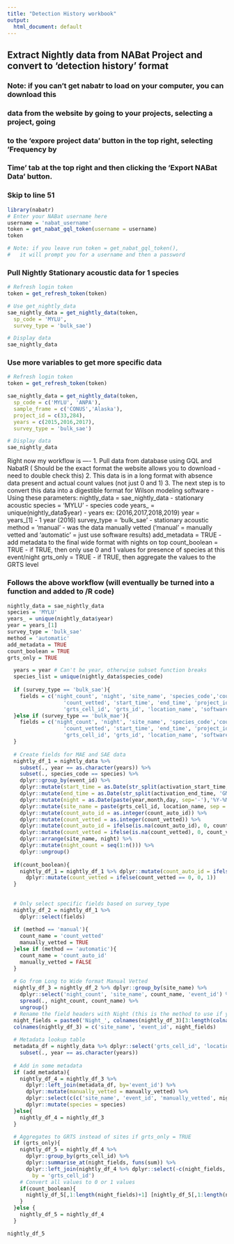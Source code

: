 ```yaml
---
title: "Detection History workbook"
output:
  html_document: default
---
```


## Extract Nightly data from NABat Project and convert to 'detection history' format

### Note: if you can't get nabatr to load on your computer, you can download this
###  data from the website by going to your projects, selecting a project, going
###  to the 'expore project data' button in the top right, selecting 'Frequency by
###  Time' tab at the top right and then clicking the 'Export NABat Data' button.
###  Skip to line 51


```r
library(nabatr)
# Enter your NABat username here
username = 'nabat_username'
token = get_nabat_gql_token(username = username)
token

# Note: if you leave run token = get_nabat_gql_token(),
#   it will prompt you for a username and then a password
```

### Pull Nightly Stationary acoustic data for 1 species
```r
# Refresh login token
token = get_refresh_token(token)

# Use get_nightly_data
sae_nightly_data = get_nightly_data(token, 
  sp_code = 'MYLU',
  survey_type = 'bulk_sae')

# Display data
sae_nightly_data
```

### Use more variables to get more specific data
```r
# Refresh login token
token = get_refresh_token(token)

sae_nightly_data = get_nightly_data(token, 
  sp_code = c('MYLU', 'ANPA'), 
  sample_frame = c('CONUS','Alaska'),
  project_id = c(33,284),
  years = c(2015,2016,2017),
  survey_type = 'bulk_sae')

# Display data
sae_nightly_data
```




Right now my workflow is ----
1. Pull data from database using GQL and NabatR ( Should be the exact format the website allows you to download - need to double check this)
2. This data is in a long format with absence data present and actual count values (not just 0 and 1)
3. The next step is to convert this data into a digestible format for Wilson modeling software
  -Using these parameters:
    nightly_data = sae_nightly_data     - stationary acoustic
    species = 'MYLU'                    - species code
    years_ = unique(nightly_data$year)  - years ex: (2016,2017,2018,2019)
    year = years_[1]                    - 1 year (2016)
    survey_type = 'bulk_sae'            - stationary acoustic
    method = 'manual'                   - was the data manually vetted ('manual' = manually vetted and 'automatic' = just use software results)
    add_metadata = TRUE                 - add metadata to the final wide format with nights on top
    count_boolean = TRUE                - if TRUE, then only use 0 and 1 values for presence of species at this event/night
    grts_only = TRUE                    - if TRUE, then aggregate the values to the GRTS level


### Follows the above workflow (will eventually be turned into a function and added to /R code)
```r
nightly_data = sae_nightly_data
species = 'MYLU'
years_ = unique(nightly_data$year)
year = years_[1]
survey_type = 'bulk_sae'
method = 'automatic'
add_metadata = TRUE
count_boolean = TRUE
grts_only = TRUE

  years = year # Can't be year, otherwise subset function breaks
  species_list = unique(nightly_data$species_code)
  
  if (survey_type == 'bulk_sae'){
    fields = c('night_count', 'night', 'site_name', 'species_code','count_auto_id', 
                  'count_vetted', 'start_time', 'end_time', 'project_id', 'year', 'event_id', 
                  'grts_cell_id', 'grts_id', 'location_name', 'software') 
  }else if (survey_type == 'bulk_mae'){
    fields = c('night_count', 'night', 'site_name', 'species_code','count_auto_id', 
                  'count_vetted', 'start_time', 'end_time', 'project_id', 'year', 'event_id', 
                  'grts_cell_id', 'grts_id', 'location_name', 'software')
  }
  
  # Create fields for MAE and SAE data
  nightly_df_1 = nightly_data %>% 
    subset(., year == as.character(years)) %>%
    subset(., species_code == species) %>%
    dplyr::group_by(event_id) %>% 
    dplyr::mutate(start_time = as.Date(str_split(activation_start_time, 'GMT')[[1]][1], '%a %b %d %Y')) %>%
    dplyr::mutate(end_time = as.Date(str_split(activation_end_time, 'GMT')[[1]][1], '%a %b %d %Y')) %>%
    dplyr::mutate(night = as.Date(paste(year,month,day, sep='-'),'%Y-%M-%d')) %>%
    dplyr::mutate(site_name = paste(grts_cell_id, location_name, sep = '_')) %>%
    dplyr::mutate(count_auto_id = as.integer(count_auto_id)) %>%
    dplyr::mutate(count_vetted = as.integer(count_vetted)) %>%
    dplyr::mutate(count_auto_id = ifelse(is.na(count_auto_id), 0, count_auto_id)) %>%
    dplyr::mutate(count_vetted = ifelse(is.na(count_vetted), 0, count_vetted)) %>%
    dplyr::arrange(site_name, night) %>%
    dplyr::mutate(night_count = seq(1:n())) %>%
    dplyr::ungroup()
  
  if(count_boolean){
    nightly_df_1 = nightly_df_1 %>% dplyr::mutate(count_auto_id = ifelse(count_auto_id == 0, 0, 1)) %>%
      dplyr::mutate(count_vetted = ifelse(count_vetted == 0, 0, 1))
  }
  
  
  # Only select specific fields based on survey_type
  nightly_df_2 = nightly_df_1 %>%
    dplyr::select(fields)
  
  if (method == 'manual'){
    count_name = 'count_vetted'
    manually_vetted = TRUE
  }else if (method == 'automatic'){
    count_name = 'count_auto_id'
    manually_vetted = FALSE
  }
  
  # Go from Long to Wide format Manual Vetted
  nightly_df_3 = nightly_df_2 %>% dplyr::group_by(site_name) %>% 
    dplyr::select('night_count', 'site_name', count_name, 'event_id') %>% 
    spread(., night_count, count_name) %>% 
    ungroup()
  # Rename the field headers with Night (this is the method to use if you want to keep them in the correct order)
  night_fields = paste0('Night_', colnames(nightly_df_3)[3:length(colnames(nightly_df_3))])
  colnames(nightly_df_3) = c('site_name', 'event_id', night_fields) 
  
  # Metadata lookup table
  metadata_df = nightly_data %>% dplyr::select('grts_cell_id', 'location_name', 'software_id', 'year', 'project_id', 'event_id') %>% distinct() %>%
    subset(., year == as.character(years))
  
  # Add in some metadata
  if (add_metadata){
    nightly_df_4 = nightly_df_3 %>% 
      dplyr::left_join(metadata_df, by='event_id') %>% 
      dplyr::mutate(manually_vetted = manually_vetted) %>%
      dplyr::select(c(c('site_name', 'event_id', 'manually_vetted', night_fields), 'grts_cell_id', 'location_name', 'software_id', 'year', 'project_id')) %>%
      dplyr::mutate(species = species)
  }else{
    nightly_df_4 = nightly_df_3
  }

  # Aggregates to GRTS instead of sites if grts_only = TRUE
  if (grts_only){
    nightly_df_5 = nightly_df_4 %>%  
      dplyr::group_by(grts_cell_id) %>% 
      dplyr::summarise_at(night_fields, funs(sum)) %>%
      dplyr::left_join(nightly_df_4 %>% dplyr::select(-c(night_fields, site_name, event_id, location_name)) %>% dplyr::distinct(), 
        by = 'grts_cell_id')
    # Convert all values to 0 or 1 values
    if(count_boolean){
      nightly_df_5[,1:length(night_fields)+1] [nightly_df_5[,1:length(night_fields)+1] > 0] = 1
    }
  }else {
    nightly_df_5 = nightly_df_4
  }

nightly_df_5
```

